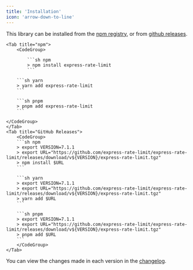 ```yaml
---
title: 'Installation'
icon: 'arrow-down-to-line'
---
```


This library can be installed from the
[npm registry](https://npm.im/express-rate-limit), or from
[github releases](https://github.com/express-rate-limit/express-rate-limit/releases).

<Tabs>

    <Tab title="npm">
    	<CodeGroup>

    		```sh npm
    		> npm install express-rate-limit
    		```

    	```sh yarn
    	> yarn add express-rate-limit
    	```

    	```sh pnpm
    	> pnpm add express-rate-limit
    	```

    </CodeGroup>
    </Tab>
    <Tab title="GitHub Releases">
    	<CodeGroup>
       	```sh npm
       	> export VERSION=7.1.1
       	> export URL="https://github.com/express-rate-limit/express-rate-limit/releases/download/v${VERSION}/express-rate-limit.tgz"
       	> npm install $URL
       	```

        ```sh yarn
        > export VERSION=7.1.1
        > export URL="https://github.com/express-rate-limit/express-rate-limit/releases/download/v${VERSION}/express-rate-limit.tgz"
        > yarn add $URL
        ```

        ```sh pnpm
        > export VERSION=7.1.1
        > export URL="https://github.com/express-rate-limit/express-rate-limit/releases/download/v${VERSION}/express-rate-limit.tgz"
        > pnpm add $URL
        ```
        </CodeGroup>
    </Tab>

</Tabs>

You can view the changes made in each version in the
[changelog](https://github.com/express-rate-limit/express-rate-limit/blob/main/changelog.md).
